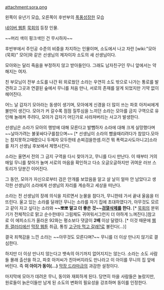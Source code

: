 attachment:sora.png

왼쪽이 유년기 모습, 오른쪽이 후반부의 [[폭풍성장]]한 모습


[[네이버 웹툰]] [[묵회]]의 등장 인물. 

~~머리 색이 핑크색인 건 무시하자~~

후반부에서 주인공 수준의 비중을 차지하는 인물이며, 소도에서 나고 자란 [wiki:"모아(묵회)" 모아]와 같은 선생님의 제자이자 소도의 새 선생님이다.

모아와는 달리 죽음을 부정하지 않고 받아들인다. 그래도 남자친구인 무니 앞에서는 약해지는 여자.

친 부모님이 전부 소도를 나간 뒤 외로웠던 소라는 우연히 소도 밖으로 나가는 통로를 발견하고 그곳과 연결된 숲에서 무니를 처음 만나, 서로의 존재를 알게 되었지만 기약 없이 헤어진다.

어느 날 갑자기 모아라는 동생이 생기며, 모아에게 신경을 더 많이 쓰는 파호 아저씨에게 불만이 생긴다. 모아가 커 갈수록 점점 질투심을 느끼던 소라는 모아를 금지 구역으로 유인해 놀래켜 주려다, 모아가 갑자기 어딘가로 사라져버리는 사고가 발생한다. 

선생님은 소라가 모아의 행방에 대해 모른다고 발뺌하자 소라에 대해 크게 실망했다며~~날아가려는 불꽃싸다구를참으며~~ [* 선생님이 소라의 뺨을때리려다가 참았다.모아는 참지못하고때렸으니 두제자 모두한테 손찌검을한셈.이건 뭐 폭력교사도아니고]소라를 차기 선생님 후보에서 제명시킨다.

소라는 울면서 전의 그 금지 구역을 다시 찾아가고, 무니를 다시 만난다. 이 때부터 거의 매일 무니를 찾아가 놀며 서로의 마음을 확인하고 다소 오글오글하지만 귀여운 러브 스토리가 당분간 이어진다. 

그 동안, 모아가 자신으로부터 검은 안개를 보았음을 알고 살 날이 얼마 안 남았다고 생각한 선생님이 소라에게 선생님의 자리를 계승하고 세상을 떠난다. 

소라는 전 선생님의 장례 의식을 치르면서 눈물을 참다가, 무니한테 가서 끝내 울음을 터뜨린다. 
울고 있는 소라를 달래던 무니는 소라를 자기 집에 초대하였다가, 아무것도 모르고 같이 자고 싶다는 소라와  '''~~뽀뽀 말고 더 좋은 것~~[[섹스|검열삭제]]를 한다.''' [* [[묵회]]의 분위기가 전체적으로 맑고 순수한테다 그림체도 귀여워서그런지 더 야하게 느껴진다.]참고로 이 에피소드가 올라온 92화는 평소보다 댓글이 '''2배''' 이상 달렸다. [* 이것 때문에 [[웹툰 갤러리]]에선 [[막장 드라마/예시|막장 웹툰]] 취급, 통칭 [[라면 먹고 갈래|고구마 먹고 갈래?]]로 불린다(...)]

결국 죄책감을 느낀 소라는 ~~아무것도 모른다며?~~ 무니를 더 이상 만나지 않기로 결심한다.

하지만 더 이상 만나지 않는다고 뱃속의 아기까지 없어지지는 않는다.  
소라는 소도 사람들 몰래 출산을 하고, 파호 아저씨가 친아버지라도 만나라고 이 아이를 무니의 집 앞에 버린다. 즉 '''이 아이가 동이(...)''' [[막장 드라마]]급의 과감한 설정이다. 

마지막에 모아가 데려온 무니, 동이와 재회하게 된다. 당연히 마을 사람들은 놀랐지만, 원로들이 늙은이들만 남게 된 소도의 변화의 필요성을 강조하며 동이를 인정한다.


